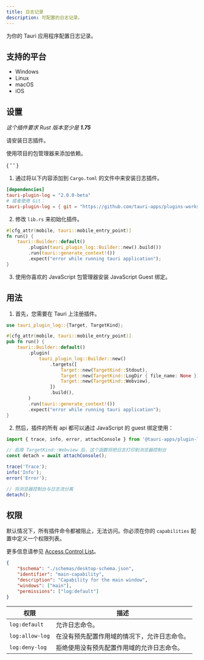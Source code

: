 ```yaml
---
title: 日志记录
description: 可配置的日志记录。
---
```



<PluginLinks plugin="log" />

为你的 Tauri 应用程序配置日志记录。

## 支持的平台

- Windows
- Linux
- macOS
- iOS

## 设置

_这个插件要求 Rust 版本至少是 **1.75**_

请安装日志插件。

<Tabs>
  <TabItem label="自动" >

使用项目的包管理器来添加依赖。

{ ' ' }

<CommandTabs
	npm="npm run tauri add log"
	yarn="yarn run tauri add log"
	pnpm="pnpm tauri add log"
	cargo="cargo tauri add log"
/>

  </TabItem>
  <TabItem label = "手动">

1. 通过将以下内容添加到 `Cargo.toml` 的文件中来安装日志插件。

```toml title="src-tauri/Cargo.toml"
[dependencies]
tauri-plugin-log = "2.0.0-beta"
# 或者使用 Git：
tauri-plugin-log = { git = "https://github.com/tauri-apps/plugins-workspace", branch = "v2" }
```

2. 修改 `lib.rs` 来初始化插件。

```rust title="src-tauri/src/lib.rs" ins={4}
#[cfg_attr(mobile, tauri::mobile_entry_point)]
fn run() {
    tauri::Builder::default()
        .plugin(tauri_plugin_log::Builder::new().build())
        .run(tauri::generate_context!())
        .expect("error while running tauri application");
}
```

3. 使用你喜欢的 JavaScript 包管理器安装 JavaScript Guest 绑定。

  <CommandTabs
    npm = "npm install @tauri-apps/plugin-log"
    yarn = "yarn add @tauri-apps/plugin-log"
    pnpm = "pnpm add @tauri-apps/plugin-log"
  />
  </TabItem>
</Tabs>

## 用法

1. 首先，您需要在 Tauri 上注册插件。

```rust title="src-tauri/src/lib.rs" {1} {6-14}
use tauri_plugin_log::{Target, TargetKind};

#[cfg_attr(mobile, tauri::mobile_entry_point)]
pub fn run() {
    tauri::Builder::default()
        .plugin(
            tauri_plugin_log::Builder::new()
                .targets([
                    Target::new(TargetKind::Stdout),
                    Target::new(TargetKind::LogDir { file_name: None }),
                    Target::new(TargetKind::Webview),
                ])
                .build(),
        )
        .run(tauri::generate_context!())
        .expect("error while running tauri application");
}
```

2. 然后，插件的所有 api 都可以通过 JavaScript 的 guest 绑定使用：

```js
import { trace, info, error, attachConsole } from '@tauri-apps/plugin-log';

// 启用 TargetKind::Webview 后，这个函数将把日志打印到浏览器控制台
const detach = await attachConsole();

trace('Trace');
info('Info');
error('Error');

// 将浏览器控制台与日志流分离
detach();
```

## 权限

默认情况下，所有插件命令都被阻止，无法访问。你必须在你的 `capabilities` 配置中定义一个权限列表。

更多信息请参见 [Access Control List](/references/v2/acl)。

```json title="src-tauri/capabilities/main.json" ins={6}
{
	"$schema": "./schemas/desktop-schema.json",
	"identifier": "main-capability",
	"description": "Capability for the main window",
	"windows": ["main"],
	"permissions": ["log:default"]
}
```

| 权限            | 描述                                         |
| --------------- | -------------------------------------------- |
| `log:default`   | 允许日志命令。                               |
| `log:allow-log` | 在没有预先配置作用域的情况下，允许日志命令。 |
| `log:deny-log`  | 拒绝使用没有预先配置作用域的允许日志命令。   |
